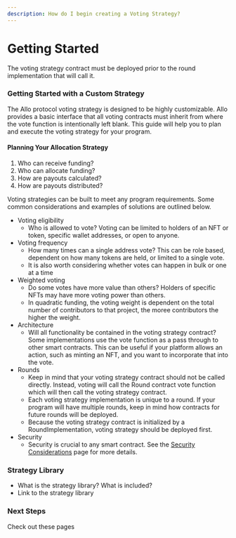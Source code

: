```yaml
---
description: How do I begin creating a Voting Strategy?
---
```



# Getting Started

<Callout type="info">
  The voting strategy contract must be deployed prior to the round implementation that will call it.
</Callout>

### Getting Started with a Custom Strategy

The Allo protocol voting strategy is designed to be highly customizable.  Allo
provides a basic interface that all voting contracts must inherit from where the
vote function is intentionally left blank. This guide will help you to plan and
execute the voting strategy for your program.

#### Planning Your Allocation Strategy

1. Who can receive funding?
2. Who can allocate funding?
3. How are payouts calculated?
4. How are payouts distributed?

Voting strategies can be built to meet any program requirements. Some common
considerations and examples of solutions are outlined below.

* Voting eligibility
  * Who is allowed to vote? Voting can be limited to holders of an NFT or token, specific wallet addresses, or open to anyone.
* Voting frequency
  * How many times can a single address vote? This can be role based, dependent on how many tokens are held, or limited to a single vote.
  * It is also worth considering whether votes can happen in bulk or one at a time
* Weighted voting
  * Do some votes have more value than others? Holders of specific NFTs may have more voting power than others.
  * In quadratic funding, the voting weight is dependent on the total number of contributors to that project, the moree contributors the higher the weight.
* Architecture
  * Will all functionality be contained in the voting strategy contract? Some implementations use the vote function as a pass through to other smart contracts. This can be useful if your platform allows an action, such as minting an NFT, and you want to incorporate that into the vote.
* Rounds
  * Keep in mind that your voting strategy contract should not be called directly. Instead, voting will call the Round contract vote function which will then call the voting strategy contract.
  * Each voting strategy implementation is unique to a round. If your program will have multiple rounds, keep in mind how contracts for future rounds will be deployed.
  * Because the voting strategy contract is initialized by a RoundImplementation, voting strategy should be deployed first.
* Security
  * Security is crucial to any smart contract. See the [Security Considerations](security-considerations.md) page for more details.

### Strategy Library

- What is the strategy library? What is included? 
- Link to the strategy library

### Next Steps

Check out these pages

<Cards>
  <Card
    title="Interface and Spec"
    href="/voting-strategy/interface-and-spec"
  />
  <Card
    title="Writing a Custom Voting Strategy"
    href="/voting-strategy/writing-a-custom-voting-strategy"
  />
  <Card
    title="Security Considerations"
    href="/voting-strategy/security-considerations"
  />
</Cards>
